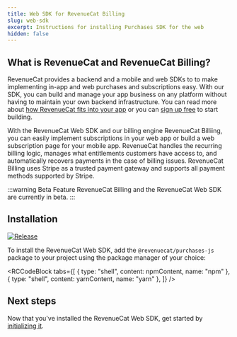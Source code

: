 ```yaml
---
title: Web SDK for RevenueCat Billing
slug: web-sdk
excerpt: Instructions for installing Purchases SDK for the web
hidden: false
---
```


## What is RevenueCat and RevenueCat Billing?

RevenueCat provides a backend and a mobile and web SDKs to to make implementing in-app and web purchases and subscriptions easy. With our SDK, you can build and manage your app business on any platform without having to maintain your own backend infrastructure. You can read more about [how RevenueCat fits into your app](https://www.revenuecat.com/blog/growth/where-does-revenuecat-fit-in-your-app/) or you can [sign up free](https://app.revenuecat.com/signup) to start building.

With the RevenueCat Web SDK and our billing engine RevenueCat Billiing, you can easily implement subscriptions in your web app or build a web subscription page for your mobile app. RevenueCat handles the recurring billing logic, manages what entitlements customers have access to, and automatically recovers payments in the case of billing issues. RevenueCat Billing uses Stripe as a trusted payment gateway and supports all payment methods supported by Stripe.

:::warning Beta Feature
RevenueCat Billing and the RevenueCat Web SDK are currently in beta.
:::

## Installation

[![Release](https://img.shields.io/github/release/RevenueCat/purchases-js.svg?style=flat)](https://github.com/RevenueCat/purchases-js/releases)

To install the RevenueCat Web SDK, add the `@revenuecat/purchases-js` package to your project using the package manager of your choice:


<RCCodeBlock
  tabs={[
    { type: "shell", content: npmContent, name: "npm" },
    { type: "shell", content: yarnContent, name: "yarn" },
  ]}
/>

## Next steps

Now that you've installed the RevenueCat Web SDK, get started by [initializing it](/getting-started/configuring-sdk).

